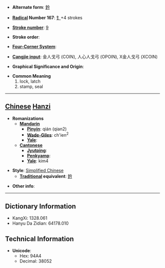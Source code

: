 * '''Alternate form''': [[鈐]]

* '''[[Wiktionary:Chinese radical index| Radical]] Number 167''': [[Wiktionary:Chinese radical index 钅|钅]]+4 strokes

* '''[[Wiktionary:Chinese total strokes index|Stroke number]]''': [[Wiktionary:Chinese total strokes index 9|9]]

* '''Stroke order''': 

* '''[[Wiktionary:Chinese four corner index|Four-Corner System]]''': 

* '''[[Wiktionary:Chinese Cangjie index|Cangjie input]]''': 金人戈弓 (COIN), 人心人戈弓 (OPOIN), X金人戈弓 (XCOIN)

* '''Graphical Significance and Origin''': 

* '''Common Meaning'''
*#lock, latch
*# stamp, seal


----

== [[Chinese]] [[Hanzi]] ==

* '''Romanizations'''
** '''[[Mandarin]]'''
*** '''[[Pinyin]]''': qián (qian2)
*** '''[[Wade-Giles]]''': ch'ien<sup>2</sup>
*** '''[[Yale]]''': 
** '''[[Cantonese]]'''
*** '''[[Jyutping]]''':
*** '''[[Penkyamp]]''': 
*** '''[[Yale]]''': kim4

* '''Style''': [[Simplified Chinese]] 
** '''[[Traditional Chinese|Traditional]] equivalent''': [[鈐]]

* '''Other info''': 

----

== Dictionary Information ==

* KangXi: 1328.061
* Hanyu Da Zidian: 64178.010

== Technical Information ==

* '''Unicode''':
** Hex: 94A4
** Decimal: 38052